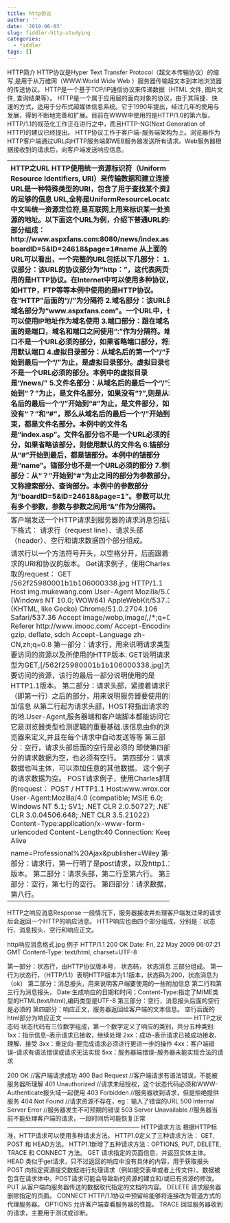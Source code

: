 ```yaml
---
title: http协议
author: ''
date: '2019-06-03'
slug: fiddler-http-studying
categories:
  - fiddler
tags: []
---
```


HTTP简介
HTTP协议是Hyper Text Transfer Protocol（超文本传输协议）的缩写,是用于从万维网（WWW:World Wide Web ）服务器传输超文本到本地浏览器的传送协议。
HTTP是一个基于TCP/IP通信协议来传递数据（HTML 文件, 图片文件, 查询结果等）。
HTTP是一个属于应用层的面向对象的协议，由于其简捷、快速的方式，适用于分布式超媒体信息系统。它于1990年提出，经过几年的使用与发展，得到不断地完善和扩展。目前在WWW中使用的是HTTP/1.0的第六版，HTTP/1.1的规范化工作正在进行之中，而且HTTP-NG(Next Generation of HTTP)的建议已经提出。
HTTP协议工作于客户端-服务端架构为上。浏览器作为HTTP客户端通过URL向HTTP服务端即WEB服务器发送所有请求。Web服务器根据接收到的请求后，向客户端发送响应信息。

----------------------------------------------------
HTTP之URL
HTTP使用统一资源标识符（Uniform Resource Identifiers, URI）来传输数据和建立连接。URL是一种特殊类型的URI，包含了用于查找某个资源的足够的信息
URL,全称是UniformResourceLocator, 中文叫统一资源定位符,是互联网上用来标识某一处资源的地址。以下面这个URL为例，介绍下普通URL的各部分组成：
http://www.aspxfans.com:8080/news/index.asp?boardID=5&ID=24618&page=1#name
从上面的URL可以看出，一个完整的URL包括以下几部分：
1.协议部分：该URL的协议部分为“http：”，这代表网页使用的是HTTP协议。在Internet中可以使用多种协议，如HTTP，FTP等等本例中使用的是HTTP协议。在"HTTP"后面的“//”为分隔符
2.域名部分：该URL的域名部分为“www.aspxfans.com”。一个URL中，也可以使用IP地址作为域名使用
3.端口部分：跟在域名后面的是端口，域名和端口之间使用“:”作为分隔符。端口不是一个URL必须的部分，如果省略端口部分，将采用默认端口
4.虚拟目录部分：从域名后的第一个“/”开始到最后一个“/”为止，是虚拟目录部分。虚拟目录也不是一个URL必须的部分。本例中的虚拟目录是“/news/”
5.文件名部分：从域名后的最后一个“/”开始到“？”为止，是文件名部分，如果没有“?”,则是从域名后的最后一个“/”开始到“#”为止，是文件部分，如果没有“？”和“#”，那么从域名后的最后一个“/”开始到结束，都是文件名部分。本例中的文件名是“index.asp”。文件名部分也不是一个URL必须的部分，如果省略该部分，则使用默认的文件名
6.锚部分：从“#”开始到最后，都是锚部分。本例中的锚部分是“name”。锚部分也不是一个URL必须的部分
7.参数部分：从“？”开始到“#”为止之间的部分为参数部分，又称搜索部分、查询部分。本例中的参数部分为“boardID=5&ID=24618&page=1”。参数可以允许有多个参数，参数与参数之间用“&”作为分隔符。


-----------------------------------------------------
客户端发送一个HTTP请求到服务器的请求消息包括以下格式：
请求行（request line）、请求头部（header）、空行和请求数据四个部分组成。


请求行以一个方法符号开头，以空格分开，后面跟着请求的URI和协议的版本。
Get请求例子，使用Charles抓取的request：
GET /562f25980001b1b106000338.jpg HTTP/1.1
Host    img.mukewang.com
User-Agent    Mozilla/5.0 (Windows NT 10.0; WOW64) AppleWebKit/537.36 (KHTML, like Gecko) Chrome/51.0.2704.106 Safari/537.36
Accept    image/webp,image/*,*/*;q=0.8
Referer    http://www.imooc.com/
Accept-Encoding    gzip, deflate, sdch
Accept-Language    zh-CN,zh;q=0.8
第一部分：请求行，用来说明请求类型,要访问的资源以及所使用的HTTP版本.
GET说明请求类型为GET,[/562f25980001b1b106000338.jpg]为要访问的资源，该行的最后一部分说明使用的是HTTP1.1版本。
第二部分：请求头部，紧接着请求行（即第一行）之后的部分，用来说明服务器要使用的附加信息
从第二行起为请求头部，HOST将指出请求的目的地.User-Agent,服务器端和客户端脚本都能访问它,它是浏览器类型检测逻辑的重要基础.该信息由你的浏览器来定义,并且在每个请求中自动发送等等
第三部分：空行，请求头部后面的空行是必须的
即使第四部分的请求数据为空，也必须有空行。
第四部分：请求数据也叫主体，可以添加任意的其他数据。
这个例子的请求数据为空。
POST请求例子，使用Charles抓取的request：
POST / HTTP1.1
Host:www.wrox.com
User-Agent:Mozilla/4.0 (compatible; MSIE 6.0; Windows NT 5.1; SV1; .NET CLR 2.0.50727; .NET CLR 3.0.04506.648; .NET CLR 3.5.21022)
Content-Type:application/x-www-form-urlencoded
Content-Length:40
Connection: Keep-Alive

name=Professional%20Ajax&publisher=Wiley
第一部分：请求行，第一行明了是post请求，以及http1.1版本。
第二部分：请求头部，第二行至第六行。
第三部分：空行，第七行的空行。
第四部分：请求数据，第八行。
---------------------------------------------------------------
HTTP之响应消息Response
一般情况下，服务器接收并处理客户端发过来的请求后会返回一个HTTP的响应消息。
HTTP响应也由四个部分组成，分别是：状态行、消息报头、空行和响应正文。
 

http响应消息格式.jpg
例子
HTTP/1.1 200 OK
Date: Fri, 22 May 2009 06:07:21 GMT
Content-Type: text/html; charset=UTF-8

<html>
      <head></head>
      <body>
            <!--body goes here-->
      </body>
</html>
第一部分：状态行，由HTTP协议版本号， 状态码， 状态消息 三部分组成。
第一行为状态行，（HTTP/1.1）表明HTTP版本为1.1版本，状态码为200，状态消息为（ok）
第二部分：消息报头，用来说明客户端要使用的一些附加信息
第二行和第三行为消息报头，
Date:生成响应的日期和时间；Content-Type:指定了MIME类型的HTML(text/html),编码类型是UTF-8
第三部分：空行，消息报头后面的空行是必须的
第四部分：响应正文，服务器返回给客户端的文本信息。
空行后面的html部分为响应正文
-----------------------------------------------------------------
HTTP之状态码
状态代码有三位数字组成，第一个数字定义了响应的类别，共分五种类别:
1xx：指示信息--表示请求已接收，继续处理
2xx：成功--表示请求已被成功接收、理解、接受
3xx：重定向--要完成请求必须进行更进一步的操作
4xx：客户端错误--请求有语法错误或请求无法实现
5xx：服务器端错误--服务器未能实现合法的请求

200 OK                        //客户端请求成功
400 Bad Request               //客户端请求有语法错误，不能被服务器所理解
401 Unauthorized              //请求未经授权，这个状态代码必须和WWW-Authenticate报头域一起使用 
403 Forbidden                 //服务器收到请求，但是拒绝提供服务
404 Not Found                 //请求资源不存在，eg：输入了错误的URL
500 Internal Server Error     //服务器发生不可预期的错误
503 Server Unavailable        //服务器当前不能处理客户端的请求，一段时间后可能恢复正常
------------------------------------------------------------------
HTTP请求方法
根据HTTP标准，HTTP请求可以使用多种请求方法。
HTTP1.0定义了三种请求方法： GET, POST 和 HEAD方法。
HTTP1.1新增了五种请求方法：OPTIONS, PUT, DELETE, TRACE 和 CONNECT 方法。
GET     请求指定的页面信息，并返回实体主体。
HEAD     类似于get请求，只不过返回的响应中没有具体的内容，用于获取报头
POST     向指定资源提交数据进行处理请求（例如提交表单或者上传文件）。数据被包含在请求体中。POST请求可能会导致新的资源的建立和/或已有资源的修改。
PUT     从客户端向服务器传送的数据取代指定的文档的内容。
DELETE      请求服务器删除指定的页面。
CONNECT     HTTP/1.1协议中预留给能够将连接改为管道方式的代理服务器。
OPTIONS     允许客户端查看服务器的性能。
TRACE     回显服务器收到的请求，主要用于测试或诊断。
